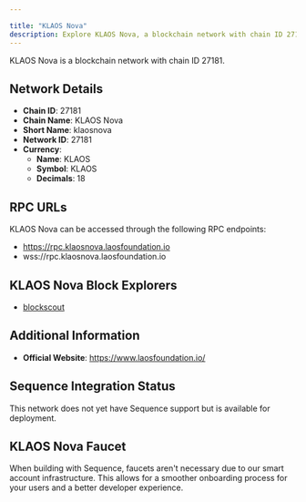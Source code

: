 ```yaml
---

title: "KLAOS Nova"
description: Explore KLAOS Nova, a blockchain network with chain ID 27181. Learn about its native currency, KLAOS, and how to interact with the network.
---
```




KLAOS Nova is a blockchain network with chain ID 27181.

## Network Details

- **Chain ID**: 27181
- **Chain Name**: KLAOS Nova
- **Short Name**: klaosnova
- **Network ID**: 27181
- **Currency**: 
  - **Name**: KLAOS
  - **Symbol**: KLAOS
  - **Decimals**: 18

## RPC URLs

KLAOS Nova can be accessed through the following RPC endpoints:

- https://rpc.klaosnova.laosfoundation.io
- wss://rpc.klaosnova.laosfoundation.io

## KLAOS Nova Block Explorers

- [blockscout](https://blockscout.klaosnova.laosfoundation.io)

## Additional Information

- **Official Website**: https://www.laosfoundation.io/

## Sequence Integration Status

This network does not yet have Sequence support but is available for deployment.

## KLAOS Nova Faucet

When building with Sequence, faucets aren't necessary due to our smart account infrastructure. This allows for a smoother onboarding process for your users and a better developer experience.
